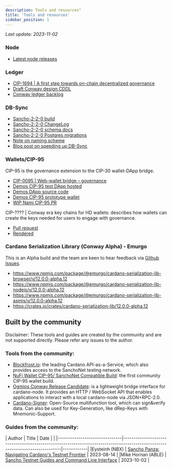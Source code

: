 ```yaml
---
description: Tools and resources"
title: 'Tools and resources'
sidebar_position: 1
---
```


*Last update: 2023-11-02*

### Node

* [Latest node releases](https://github.com/input-output-hk/cardano-node/releases)

### Ledger

* [CIP-1694 | A first step towards on-chain decentralized governance](https://github.com/cardano-foundation/CIPs/blob/master/CIP-1694/README.md)
* [Draft Conway design CDDL](https://github.com/input-output-hk/cardano-ledger/blob/master/eras/conway/impl/cddl-files/conway.cddl)
* [Conway ledger backlog](https://github.com/input-output-hk/cardano-ledger/issues?q=is%3Aissue+is%3Aopen+label%3Aconway)

### DB-Sync

* [Sancho-2-2-0 build](https://github.com/input-output-hk/cardano-db-sync/releases/tag/sancho-2-2-0)
* [Sancho-2-2-0 ChangeLog](https://gist.github.com/kderme/33174fdb2cba360ff6b5da72bd961bd8#220)
* [Sancho-2-2-0 schema docs](https://github.com/input-output-hk/cardano-db-sync/blob/sancho-2-2-0/doc/schema.md)
* [Sancho-2-2-0 Postgres migrations](https://github.com/input-output-hk/cardano-db-sync/tree/sancho-2-2-0/schema)
* [Note on naming scheme](https://gist.github.com/kderme/2ab2f79fcdc159be3465bae9b7df78e7)
* [Blog post on speeding up DB-Sync](https://github.com/input-output-hk/cardano-db-sync/blob/blog/blog/blog.pdf)

### Wallets/CIP-95

CIP-95 is the governance extension to the CIP-30 wallet-DApp bridge.

* [CIP-0095 | Web-wallet bridge – governance](https://github.com/cardano-foundation/CIPs/blob/master/CIP-0095/README.md)
* [Demos CIP-95 test DApp hosted](https://ryun1.github.io/cip95-cardano-wallet-connector/)
* [Demos DApp source code](https://github.com/Ryun1/cip95-cardano-wallet-connector)
* [Demos CIP-95 prototype wallet](https://github.com/Ryun1/cip95-demos-wallet)
* [WIP Nami CIP-95 PR](https://github.com/berry-pool/nami/pull/852)

CIP-???? | Conway era key chains for HD wallets: describes how wallets can create the keys needed for users to engage with governance.

* [Pull request](https://github.com/cardano-foundation/CIPs/pull/597)
* [Rendered](https://github.com/Ryun1/CIPs/blob/conway-keys/CIP-conway-keys/README.md)

### Cardano Serialization Library (Conway Alpha) - Emurgo

This is an Alpha build and the team are keen to hear feedback via [Github Issues](https://github.com/Emurgo/cardano-serialization-lib/issues).
* https://www.npmjs.com/package/@emurgo/cardano-serialization-lib-browser/v/12.0.0-alpha.12
* https://www.npmjs.com/package/@emurgo/cardano-serialization-lib-nodejs/v/12.0.0-alpha.12
* https://www.npmjs.com/package/@emurgo/cardano-serialization-lib-asmjs/v/12.0.0-alpha.12
* https://crates.io/crates/cardano-serialization-lib/12.0.0-alpha.12


## Built by the community

Disclaimer: These tools and guides are created by the community and are not supported directly. Please refer any issues to the author.

### Tools from the community:

* [Blockfrost.io](https://blockfrost.io): the leading Cardano API-as-a-Service, which also provides access to the SanchoNet testing network.
* [NuFi Wallet CIP-95/ SanchoNet Compatible Build](https://github.com/nufi-official/nufi#cardano-sanchonet-build): the first community CIP-95 wallet build.
* [Ogmios Conway Release Candidate](https://github.com/CardanoSolutions/ogmios/releases/tag/v6.0.0-rc4): is a lightweight bridge interface for cardano-node. It provides an HTTP / WebSocket API that enables applications to interact with a local cardano-node via JSON+RPC-2.0.
* [Cardano-Signer](https://github.com/gitmachtl/cardano-signer): Open-Source multifunction tool, which can sign&verify data. Can also be used for Key-Generation, like dRep-Keys with Mnemonic-Support.

### Guides from the community:

| Author                        | Title                                                                                              | Date       |                                                                                                                                                                      |
|-------------------------------|------------------------------------------------------------------------------------------------------------------------------|------------|
|Eysteinh (NBX)                 | [Sancho Panza: Navigating Cardano's Testnet Frontier](https://www.youtube.com/watch?v=9CR8c9ZIVEE)                           | 2023-08-14 |
|Mike Hornan (ABLE)             | [Sancho Testnet Guides and Command Line Interface](https://www.youtube.com/playlist?list=PLWYf5eQbRdbWa5n21tyy8xWpTS6zjm3Mj) | 2023-10-02 |

